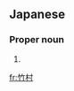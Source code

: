 ==Japanese==
{{ja-kanjitab|たけ|むら|yomi=k}}

===Proper noun===
{{ja-pos|たけむら|proper}}

# {{surname|lang=ja|sort=たけむら}}

[[fr:竹村]]